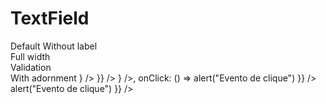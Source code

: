 

<Meta title="TextField" component={TextField} />

# TextField

<Story name="TextField">
  <Box css={{ display: "grid", gap: 16, gridTemplateColumns: "1fr 1fr" }}>
    <div>
      <span>Default</span>
      <TextField
        label="Nome"
        id="text-field"
        name="text-field"
        placeholder="Insira o seu nome"
        helperText="Texto auxiliar"
      />
      <span>Without label</span>
      <TextField
        id="text-field10"
        name="text-field10"
        placeholder="Insira o seu nome"
        helperText="Texto auxiliar"
      />
    </div>
    <div>
      <span>Full width</span>
      <TextField
        label="Nome"
        id="text-field2"
        name="text-field2"
        inputSize="fullWidth"
        placeholder="Insira o seu nome"
        width="100%"
      />
    </div>
    <div>
      <span>Validation</span>
      <Box>
        <TextField
          label="Nome"
          id="text-field3"
          name="text-field3"
          placeholder="Insira o seu nome"
          disabled
        />
        <TextField
          label="Nome"
          id="text-field4"
          name="text-field4"
          placeholder="Insira o seu nome"
          variant="success"
        />
        <TextField
          label="Nome"
          id="text-field5"
          name="text-field5"
          placeholder="Insira o seu nome"
          variant="danger"
          helperText="Preencha o campo"
        />
      </Box>
    </div>
    <div>
      <span>With adornment</span>
      <Box css={{ display: "grid", gridTemplateColumns: "1fr 1fr" }}>
        <TextField
          label="Nome"
          id="text-field6"
          name="text-field6"
          placeholder="Digite o valor"
          adornment={{
            position: "left",
            node: <Icon size="large" icon={<AiFillEye />} />
          }}
        />
        <TextField
          label="Nome"
          id="text-field7"
          name="text-field7"
          type="text"
          placeholder="Digite o valor"
          isClearable
          adornment={{
            position: "right",
            node: <Icon size="large" icon={<AiFillEye />} />,
            onClick: () => alert("Evento de clique")
          }}
        />
        <TextField
          label="Nome"
          id="text-field10"
          name="text-field10"
          placeholder="Insira o seu nome"
          adornment={{ position: "left", node: "Left text" }}
        />
        <TextField
          label="Nome"
          id="text-field11"
          name="text-field11"
          placeholder="Insira o seu nome"
          adornment={{
            position: "right",
            node: "Enviar",
            onClick: () => alert("Evento de clique")
          }}
        />
        <TextField
          label="Nome"
          id="text-field8"
          name="text-field8"
          placeholder="Insira o seu nome"
          variant="success"
          adornment={{ position: "left", node: "Left text" }}
        />
        <TextField
          label="Nome"
          id="text-field9"
          name="text-field9"
          placeholder="Insira o seu nome"
          variant="danger"
          adornment={{ position: "right", node: "Right text" }}
        />
        <TextField
          label="Nome"
          id="textfield"
          name="textfield"
          placeholder="Insira o seu nome"
          variant="info"
          adornment={{ position: "left", node: "Right text" }}
        />
        <TextField
          label="Nome"
          id="textfield2"
          name="textfield2"
          placeholder="Insira o seu nome"
          variant="warning"
          adornment={{ position: "right", node: "Right text" }}
        />
      </Box>
    </div>
  </Box>
</Story>
